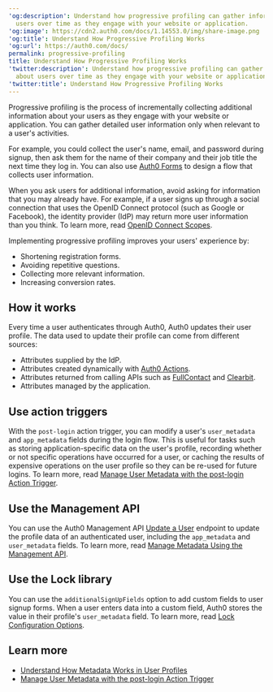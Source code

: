 ---
'og:description': Understand how progressive profiling can gather information about
  users over time as they engage with your website or application.
'og:image': https://cdn2.auth0.com/docs/1.14553.0/img/share-image.png
'og:title': Understand How Progressive Profiling Works
'og:url': https://auth0.com/docs/
permalink: progressive-profiling
title: Understand How Progressive Profiling Works
'twitter:description': Understand how progressive profiling can gather information
  about users over time as they engage with your website or application.
'twitter:title': Understand How Progressive Profiling Works
---
Progressive profiling is the process of incrementally collecting additional information about your users as they engage with your website or application. You can gather detailed user information only when relevant to a user's activities.

For example, you could collect the user's name, email, and password during signup, then ask them for the name of their company and their job title the next time they log in. You can also use [Auth0 Forms](/docs/customize/forms/configure-progressive-profile-form) to design a flow that collects user information.

<Callout icon="file-lines" color="#0EA5E9" iconType="regular">

When you ask users for additional information, avoid asking for information that you may already have. For example, if a user signs up through a social connection that uses the OpenID Connect protocol (such as Google or Facebook), the identity provider (IdP) may return more user information than you think. To learn more, read [OpenID Connect Scopes](/docs/get-started/apis/scopes/openid-connect-scopes#standard-claims).

</Callout>

Implementing progressive profiling improves your users' experience by:

* Shortening registration forms.
* Avoiding repetitive questions.
* Collecting more relevant information.
* Increasing conversion rates.

## How it works

Every time a user authenticates through Auth0, Auth0 updates their user profile. The data used to update their profile can come from different sources:

* Attributes supplied by the <Tooltip tip="Identity Provider (IdP): Service that stores and manages digital identities." cta="View Glossary" href="/docs/glossary?term=IdP">IdP</Tooltip>.
* Attributes created dynamically with [Auth0 Actions](/docs/customize/actions).
* Attributes returned from calling APIs such as [FullContact](https://www.fullcontact.com/) and [Clearbit](https://clearbit.com/).
* Attributes managed by the application.

## Use action triggers

With the `post-login` action trigger, you can modify a user's `user_metadata` and `app_metadata` fields during the login flow. This is useful for tasks such as storing application-specific data on the user's profile, recording whether or not specific operations have occurred for a user, or caching the results of expensive operations on the user profile so they can be re-used for future logins. To learn more, read [Manage User Metadata with the post-login Action Trigger](/docs/manage-users/user-accounts/metadata/manage-user-metadata).

## Use the Management API

You can use the Auth0 <Tooltip tip="Management API: A product to allow customers to perform administrative tasks." cta="View Glossary" href="/docs/glossary?term=Management+API">Management API</Tooltip> [Update a User](https://auth0.com/docs/api/management/v2/#!/Users/patch_users_by_id) endpoint to update the profile data of an authenticated user, including the `app_metadata` and `user_metadata` fields. To learn more, read [Manage Metadata Using the Management API](/docs/manage-users/user-accounts/metadata/manage-metadata-api).

## Use the Lock library

You can use the `additionalSignUpFields` option to add custom fields to user signup forms. When a user enters data into a custom field, Auth0 stores the value in their profile's `user_metadata` field. To learn more, read [Lock Configuration Options](/docs/libraries/lock/lock-configuration#additionalsignupfields-array-).

## Learn more

* [Understand How Metadata Works in User Profiles](/docs/manage-users/user-accounts/metadata)
* [Manage User Metadata with the post-login Action Trigger](/docs/manage-users/user-accounts/metadata/manage-user-metadata)